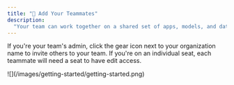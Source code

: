 ```yaml
---
title: "🤝 Add Your Teammates"
description:
  "Your team can work together on a shared set of apps, models, and datasets!"
---
```


If you're your team's admin, click the gear icon next to your organization name to invite others to your team. If you're on an individual seat, each teammate will need a seat to have edit access.

<Frame>![](/images/getting-started/getting-started.png)</Frame>
